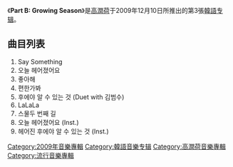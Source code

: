 {{unreferenced|time=2009-12-14T10:38:53+00:00}}
{{Infobox Album<!-- See Wikipedia:WikiProject_Albums -->
| Name        = “Part B: Growing Season”
| Type        = 專輯
| Artist      = [[Younha|高潤荷]] 
| Cover       =
| Released    = 2009年12月10日
| Recorded    = 2009
| Genre       = [[K-Pop|K-Pop]]
| Length      =
| Label       = Lion Media
| Producer    = 
| Reviews     = 
| Last album  = '''[[Part_A:Peace_Love_&_Ice_Cream|Part A:Peace Love & Ice Cream]]'''<br />(2009)
| This album  = '''Part B: Growing Season'''<br />(2009)
| Next album  = 
}}
《'''Part B: Growing Season'''》是[[Younha|高潤荷]]于2009年12月10日所推出的第3張[[韓語|韓語]][[专辑|专辑]]。

== 曲目列表 ==
#Say Something
#오늘 헤어졌어요
#좋아해
#편한가봐
#후에야 알 수 있는 것 (Duet with 김범수)
#LaLaLa
#스물두 번째 길
#오늘 헤어졌어요 (Inst.)
#헤어진 후에야 알 수 있는 것 (Inst.)

{{younha}}
{{album-stub}}

[[Category:2009年音樂專輯|Category:2009年音樂專輯]]
[[Category:韓語音樂专辑|Category:韓語音樂专辑]]
[[Category:高潤荷音樂專輯|Category:高潤荷音樂專輯]]
[[Category:流行音樂專輯|Category:流行音樂專輯]]